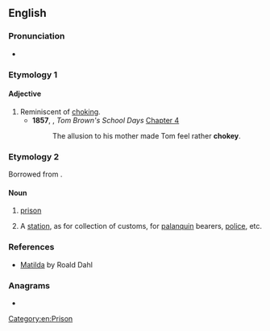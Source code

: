 ==English==

===Pronunciation===
* {{IPA|en|/ˈt͡ʃəʊki/}}

===Etymology 1===
{{suffix|en|choke|y}}

====Adjective====
{{en-adj}}

# Reminiscent of [[choke|choking]].
#* '''1857''', {{w|Thomas Hughes}}, ''Tom Brown's School Days'' [[s:Tom Brown's School Days (1868, 6th ed)/Chapter 4|Chapter 4]]
#*: The allusion to his mother made Tom feel rather '''chokey'''.

===Etymology 2===
Borrowed from {{bor|en|hi|चौकी|gloss=post, police station, etc.}}.

====Noun====
{{en-noun}}

# {{lb|en|dated|British}} [[prison]]
# {{lb|en|India|historical}} A [[station]], as for collection of customs, for [[palanquin]] bearers, [[police]], etc.

===References===
* [http://en.wikipedia.org/wiki/Matilda_(novel) Matilda] by Roald Dahl

===Anagrams===
* {{anagrams|en|a=cehkoy|hockey}}

[[Category:en:Prison]]
